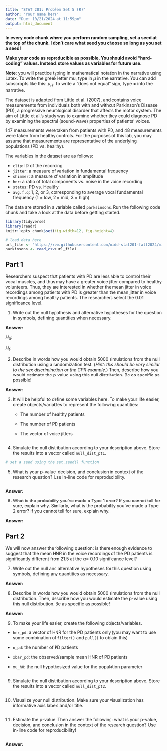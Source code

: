 ```yaml
---
title: "STAT 201: Problem Set 5 (R)"
author: "Your name here"
date: "Due: 10/21/2024 at 11:59pm"
output: html_document
---
```


**In every code chunk where you perform random sampling, set a seed at the top of the chunk. I don't care what seed you choose so long as you set a seed!**

**Make your code as reproducible as possible. You should avoid "hard-coding" values. Instead, store values as variables for future use.**

**Note**: you will practice typing in mathematical notation in the narrative using Latex. To write the greek letter mu, type in $\mu$ in the narrative. You can add subscropts like this: $\mu_{H}$. To write a "does not equal" sign, type $\neq$ into the narrative.

The dataset is adapted from Little et al. (2007), and contains voice measurements from individuals both with and without Parkinson’s Disease (PD), a progressive neurological disorder that affects the motor system. The aim of Little et al.’s study was to examine whether they could diagnose PD by examining the spectral (sound-wave) properties of patients’ voices.

147 measurements were taken from patients with PD, and 48 measurements were taken from healthy controls. For the purposes of this lab, you may assume that measurements are representative of the underlying populations (PD vs. healthy).

The variables in the dataset are as follows:

-   `clip`: ID of the recording
-   `jitter`: a measure of variation in fundamental frequency
-   `shimmer`: a measure of variation in amplitude
-   `hnr`: a ratio of total components vs. noise in the voice recording
-   `status`: PD vs. Healthy
-   `avg.f.q`: 1, 2, or 3, corresponding to average vocal fundamental frequency (1 = low, 2 = mid, 3 = high)

The data are stored in a variable called `parksinsons`. Run the following code chunk and take a look at the data before getting started.

```r
library(tidyverse)
library(readr)
knitr::opts_chunk$set(fig.width=12, fig.height=4) 

# load data here
url_file <- "https://raw.githubusercontent.com/midd-stat201-fall2024/midd-stat201-fall2024.github.io/refs/heads/main/data/parkinsons.csv"
parkinsons <- read_csv(url_file)
```

## Part 1

Researchers suspect that patients with PD are less able to control their vocal muscles, and thus may have a greater voice jitter compared to healthy volunteers. Thus, they are interested in whether the mean jitter in voice recordings among patients with PD is greater than the mean jitter in voice recordings among healthy patients. The researchers select the 0.01 significance level.

1.  Write out the null hypothesis and alternative hypotheses for the question in symbols, defining quantities when necessary.

**Answer:**

$H_{0}$:

$H_{1}$:

2.  Describe in words how you would obtain 5000 simulations from the null distribution using a randomization test. (*Hint: this should be very similar to the sex discrimination or the CPR example.*) Then, describe how you would estimate the p-value using this null distribution. Be as specific as possible!

**Answer**:

3.  It will be helpful to define some variables here. To make your life easier, create objects/variables to represent the following quantities:
    -   The number of healthy patients

    -   The number of PD patients

    -   The vector of voice jitters

```r

```

4.  Simulate the null distribution according to your description above. Store the results into a vector called `null_dist_pt1`.

```r
# set a seed using the set.seed() function

```

5.  What is your p-value, decision, and conclusion in context of the research question? Use in-line code for reproducibility.

```r

```

**Answer:**

6.  What is the probability you’ve made a Type 1 error? If you cannot tell for sure, explain why. Similarly, what is the probability you’ve made a Type 2 error? If you cannot tell for sure, explain why.

**Answer:**

## Part 2

We will now answer the following question: is there enough evidence to suggest that the mean HNR in the voice recordings of the PD patients is significantly different from 21.5 at the $\alpha=$ 0.10 significance level?

7.  Write out the null and alternative hypotheses for this question using symbols, defining any quantities as necessary.

**Answer:**

8.  Describe in words how you would obtain 5000 simulations from the null distribution. Then, describe how you would estimate the p-value using this null distribution. Be as specific as possible!

**Answer:**

9.  To make your life easier, create the following objects/variables.

-   `hnr_pd`: a vector of HNR for the PD patients only (you may want to use some combination of `filter()` and `pull()` to obtain this)

-   `n_pd`: the number of PD patients

-   `xbar_pd`: the observed/sample mean HNR of PD patients

-   `mu_h0`: the null hypothesized value for the population parameter

```r

```

9.  Simulate the null distribution according to your description above. Store the results into a vector called `null_dist_pt2`.

```r

```

10. Visualize your null distribution. Make sure your visualization has informative axis labels and/or title.

```r

```

11. Estimate the p-value. Then answer the following: what is your p-value, decision, and conclusion in the context of the research question? Use in-line code for reproducibility!

```r

```

**Answer:**
